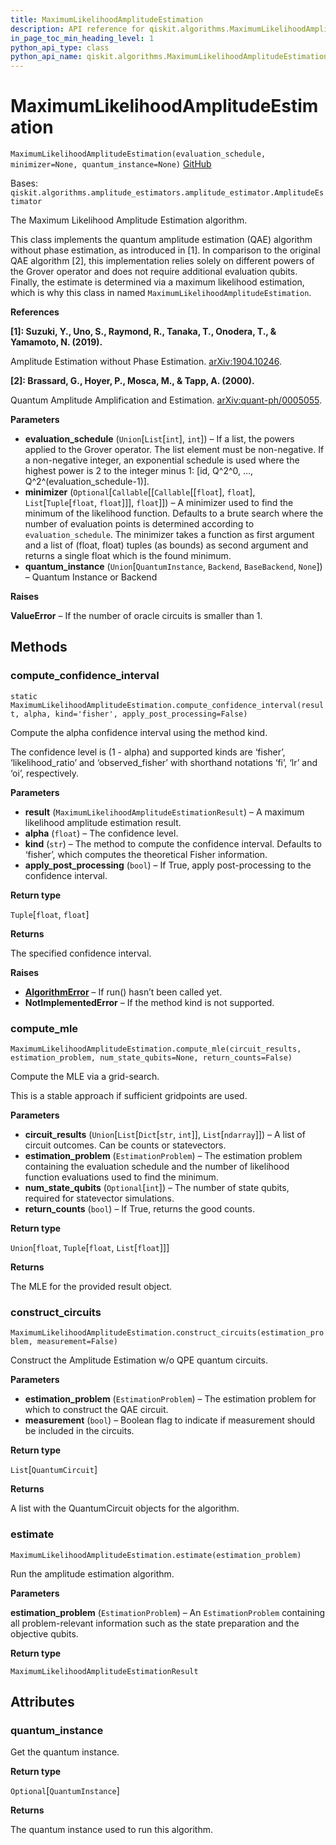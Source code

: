 ```yaml
---
title: MaximumLikelihoodAmplitudeEstimation
description: API reference for qiskit.algorithms.MaximumLikelihoodAmplitudeEstimation
in_page_toc_min_heading_level: 1
python_api_type: class
python_api_name: qiskit.algorithms.MaximumLikelihoodAmplitudeEstimation
---
```


# MaximumLikelihoodAmplitudeEstimation

<span id="qiskit.algorithms.MaximumLikelihoodAmplitudeEstimation" />

`MaximumLikelihoodAmplitudeEstimation(evaluation_schedule, minimizer=None, quantum_instance=None)` [GitHub](https://github.com/qiskit/qiskit/tree/stable/0.20/qiskit/algorithms/amplitude_estimators/mlae.py "view source code")

Bases: `qiskit.algorithms.amplitude_estimators.amplitude_estimator.AmplitudeEstimator`

The Maximum Likelihood Amplitude Estimation algorithm.

This class implements the quantum amplitude estimation (QAE) algorithm without phase estimation, as introduced in \[1]. In comparison to the original QAE algorithm \[2], this implementation relies solely on different powers of the Grover operator and does not require additional evaluation qubits. Finally, the estimate is determined via a maximum likelihood estimation, which is why this class in named `MaximumLikelihoodAmplitudeEstimation`.

**References**

**\[1]: Suzuki, Y., Uno, S., Raymond, R., Tanaka, T., Onodera, T., & Yamamoto, N. (2019).**

Amplitude Estimation without Phase Estimation. [arXiv:1904.10246](https://arxiv.org/abs/1904.10246).

**\[2]: Brassard, G., Hoyer, P., Mosca, M., & Tapp, A. (2000).**

Quantum Amplitude Amplification and Estimation. [arXiv:quant-ph/0005055](http://arxiv.org/abs/quant-ph/0005055).

**Parameters**

*   **evaluation\_schedule** (`Union`\[`List`\[`int`], `int`]) – If a list, the powers applied to the Grover operator. The list element must be non-negative. If a non-negative integer, an exponential schedule is used where the highest power is 2 to the integer minus 1: \[id, Q^2^0, …, Q^2^(evaluation\_schedule-1)].
*   **minimizer** (`Optional`\[`Callable`\[\[`Callable`\[\[`float`], `float`], `List`\[`Tuple`\[`float`, `float`]]], `float`]]) – A minimizer used to find the minimum of the likelihood function. Defaults to a brute search where the number of evaluation points is determined according to `evaluation_schedule`. The minimizer takes a function as first argument and a list of (float, float) tuples (as bounds) as second argument and returns a single float which is the found minimum.
*   **quantum\_instance** (`Union`\[`QuantumInstance`, `Backend`, `BaseBackend`, `None`]) – Quantum Instance or Backend

**Raises**

**ValueError** – If the number of oracle circuits is smaller than 1.

## Methods

### compute\_confidence\_interval

<span id="qiskit.algorithms.MaximumLikelihoodAmplitudeEstimation.compute_confidence_interval" />

`static MaximumLikelihoodAmplitudeEstimation.compute_confidence_interval(result, alpha, kind='fisher', apply_post_processing=False)`

Compute the alpha confidence interval using the method kind.

The confidence level is (1 - alpha) and supported kinds are ‘fisher’, ‘likelihood\_ratio’ and ‘observed\_fisher’ with shorthand notations ‘fi’, ‘lr’ and ‘oi’, respectively.

**Parameters**

*   **result** (`MaximumLikelihoodAmplitudeEstimationResult`) – A maximum likelihood amplitude estimation result.
*   **alpha** (`float`) – The confidence level.
*   **kind** (`str`) – The method to compute the confidence interval. Defaults to ‘fisher’, which computes the theoretical Fisher information.
*   **apply\_post\_processing** (`bool`) – If True, apply post-processing to the confidence interval.

**Return type**

`Tuple`\[`float`, `float`]

**Returns**

The specified confidence interval.

**Raises**

*   [**AlgorithmError**](qiskit.algorithms.AlgorithmError "qiskit.algorithms.AlgorithmError") – If run() hasn’t been called yet.
*   **NotImplementedError** – If the method kind is not supported.

### compute\_mle

<span id="qiskit.algorithms.MaximumLikelihoodAmplitudeEstimation.compute_mle" />

`MaximumLikelihoodAmplitudeEstimation.compute_mle(circuit_results, estimation_problem, num_state_qubits=None, return_counts=False)`

Compute the MLE via a grid-search.

This is a stable approach if sufficient gridpoints are used.

**Parameters**

*   **circuit\_results** (`Union`\[`List`\[`Dict`\[`str`, `int`]], `List`\[`ndarray`]]) – A list of circuit outcomes. Can be counts or statevectors.
*   **estimation\_problem** (`EstimationProblem`) – The estimation problem containing the evaluation schedule and the number of likelihood function evaluations used to find the minimum.
*   **num\_state\_qubits** (`Optional`\[`int`]) – The number of state qubits, required for statevector simulations.
*   **return\_counts** (`bool`) – If True, returns the good counts.

**Return type**

`Union`\[`float`, `Tuple`\[`float`, `List`\[`float`]]]

**Returns**

The MLE for the provided result object.

### construct\_circuits

<span id="qiskit.algorithms.MaximumLikelihoodAmplitudeEstimation.construct_circuits" />

`MaximumLikelihoodAmplitudeEstimation.construct_circuits(estimation_problem, measurement=False)`

Construct the Amplitude Estimation w/o QPE quantum circuits.

**Parameters**

*   **estimation\_problem** (`EstimationProblem`) – The estimation problem for which to construct the QAE circuit.
*   **measurement** (`bool`) – Boolean flag to indicate if measurement should be included in the circuits.

**Return type**

`List`\[`QuantumCircuit`]

**Returns**

A list with the QuantumCircuit objects for the algorithm.

### estimate

<span id="qiskit.algorithms.MaximumLikelihoodAmplitudeEstimation.estimate" />

`MaximumLikelihoodAmplitudeEstimation.estimate(estimation_problem)`

Run the amplitude estimation algorithm.

**Parameters**

**estimation\_problem** (`EstimationProblem`) – An `EstimationProblem` containing all problem-relevant information such as the state preparation and the objective qubits.

**Return type**

`MaximumLikelihoodAmplitudeEstimationResult`

## Attributes

<span id="qiskit.algorithms.MaximumLikelihoodAmplitudeEstimation.quantum_instance" />

### quantum\_instance

Get the quantum instance.

**Return type**

`Optional`\[`QuantumInstance`]

**Returns**

The quantum instance used to run this algorithm.

